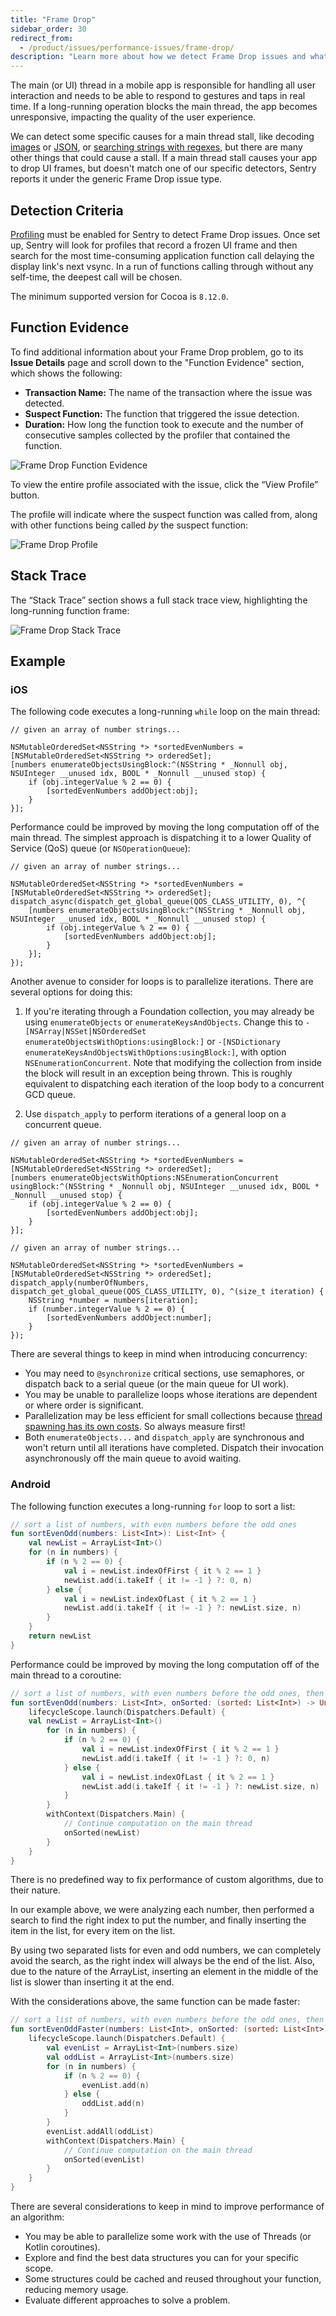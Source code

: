 ```yaml
---
title: "Frame Drop"
sidebar_order: 30
redirect_from:
  - /product/issues/performance-issues/frame-drop/
description: "Learn more about how we detect Frame Drop issues and what you can do to help fix them."
---
```


The main (or UI) thread in a mobile app is responsible for handling all user interaction and needs to be able to respond to gestures and taps in real time. If a long-running operation blocks the main thread, the app becomes unresponsive, impacting the quality of the user experience.

We can detect some specific causes for a main thread stall, like decoding [images](/product/issues/issue-details/performance-issues/image-decoding-main-thread/) or [JSON](/product/issues/issue-details/performance-issues/json-decoding-main-thread/), or [searching strings with regexes](/product/issues/issue-details/performance-issues/regex-main-thread/), but there are many other things that could cause a stall. If a main thread stall causes your app to drop UI frames, but doesn't match one of our specific detectors, Sentry reports it under the generic Frame Drop issue type.

## Detection Criteria

[Profiling](/product/profiling/) must be enabled for Sentry to detect Frame Drop issues. Once set up, Sentry will look for profiles that record a frozen UI frame and then search for the most time-consuming application function call delaying the display link's next vsync. In a run of functions calling through without any self-time, the deepest call will be chosen.

<Note>

The minimum supported version for Cocoa is `8.12.0`.

</Note>

## Function Evidence

To find additional information about your Frame Drop problem, go to its **Issue Details** page and scroll down to the "Function Evidence" section, which shows the following:

- **Transaction Name:** The name of the transaction where the issue was detected.
- **Suspect Function:** The function that triggered the issue detection.
- **Duration:** How long the function took to execute and the number of consecutive samples collected by the profiler that contained the function.

![Frame Drop Function Evidence](frame-drop-function-evidence.png)

To view the entire profile associated with the issue, click the “View Profile” button.

The profile will indicate where the suspect function was called from, along with other functions being called _by_ the suspect function:

![Frame Drop Profile](frame-drop-profile.png)

## Stack Trace

The “Stack Trace” section shows a full stack trace view, highlighting the long-running function frame:

![Frame Drop Stack Trace](frame-drop-stack-trace.png)

## Example

### iOS

The following code executes a long-running `while` loop on the main thread:

```objc
// given an array of number strings...

NSMutableOrderedSet<NSString *> *sortedEvenNumbers = [NSMutableOrderedSet<NSString *> orderedSet];
[numbers enumerateObjectsUsingBlock:^(NSString * _Nonnull obj, NSUInteger __unused idx, BOOL * _Nonnull __unused stop) {
    if (obj.integerValue % 2 == 0) {
        [sortedEvenNumbers addObject:obj];
    }
}];
```

Performance could be improved by moving the long computation off of the main thread. The simplest approach is dispatching it to a lower Quality of Service (QoS) queue (or `NSOperationQueue`):

```objc {tabTitle:Dispatch to Background Queue}
// given an array of number strings...

NSMutableOrderedSet<NSString *> *sortedEvenNumbers = [NSMutableOrderedSet<NSString *> orderedSet];
dispatch_async(dispatch_get_global_queue(QOS_CLASS_UTILITY, 0), ^{
    [numbers enumerateObjectsUsingBlock:^(NSString * _Nonnull obj, NSUInteger __unused idx, BOOL * _Nonnull __unused stop) {
        if (obj.integerValue % 2 == 0) {
            [sortedEvenNumbers addObject:obj];
        }
    }];
});
```

Another avenue to consider for loops is to parallelize iterations. There are several options for doing this:

1. If you're iterating through a Foundation collection, you may already be using `enumerateObjects` or `enumerateKeysAndObjects`. Change this to `-[NSArray|NSSet|NSOrderedSet enumerateObjectsWithOptions:usingBlock:]` or `-[NSDictionary enumerateKeysAndObjectsWithOptions:usingBlock:]`, with option `NSEnumerationConcurrent`. Note that modifying the collection from inside the block will result in an exception being thrown. This is roughly equivalent to dispatching each iteration of the loop body to a concurrent GCD queue.

1. Use `dispatch_apply` to perform iterations of a general loop on a concurrent queue.

```objc {tabTitle:Foundation Collection Concurrent Enumeration}
// given an array of number strings...

NSMutableOrderedSet<NSString *> *sortedEvenNumbers = [NSMutableOrderedSet<NSString *> orderedSet];
[numbers enumerateObjectsWithOptions:NSEnumerationConcurrent usingBlock:^(NSString * _Nonnull obj, NSUInteger __unused idx, BOOL * _Nonnull __unused stop) {
    if (obj.integerValue % 2 == 0) {
        [sortedEvenNumbers addObject:obj];
    }
}];
```

```objc {tabTitle:dispatch_apply}
// given an array of number strings...

NSMutableOrderedSet<NSString *> *sortedEvenNumbers = [NSMutableOrderedSet<NSString *> orderedSet];
dispatch_apply(numberOfNumbers, dispatch_get_global_queue(QOS_CLASS_UTILITY, 0), ^(size_t iteration) {
    NSString *number = numbers[iteration];
    if (number.integerValue % 2 == 0) {
        [sortedEvenNumbers addObject:number];
    }
});
```

There are several things to keep in mind when introducing concurrency:

- You may need to `@synchronize` critical sections, use semaphores, or dispatch back to a serial queue (or the main queue for UI work).
- You may be unable to parallelize loops whose iterations are dependent or where order is significant.
- Parallelization may be less efficient for small collections because [thread spawning has its own costs](https://developer.apple.com/library/archive/documentation/Cocoa/Conceptual/Multithreading/AboutThreads/AboutThreads.html#//apple_ref/doc/uid/10000057i-CH6-SW20). So always measure first!
- Both `enumerateObjects...` and `dispatch_apply` are synchronous and won't return until all iterations have completed. Dispatch their invocation asynchronously off the main queue to avoid waiting.

### Android

The following function executes a long-running `for` loop to sort a list:

```kotlin
// sort a list of numbers, with even numbers before the odd ones
fun sortEvenOdd(numbers: List<Int>): List<Int> {
    val newList = ArrayList<Int>()
    for (n in numbers) {
        if (n % 2 == 0) {
            val i = newList.indexOfFirst { it % 2 == 1 }
            newList.add(i.takeIf { it != -1 } ?: 0, n)
        } else {
            val i = newList.indexOfLast { it % 2 == 1 }
            newList.add(i.takeIf { it != -1 } ?: newList.size, n)
        }
    }
    return newList
}
```

Performance could be improved by moving the long computation off of the main thread to a coroutine:

```kotlin
// sort a list of numbers, with even numbers before the odd ones, then call onSorted with the sorted list as parameter.
fun sortEvenOdd(numbers: List<Int>, onSorted: (sorted: List<Int>) -> Unit): List<Int> {
    lifecycleScope.launch(Dispatchers.Default) {
    val newList = ArrayList<Int>()
        for (n in numbers) {
            if (n % 2 == 0) {
                val i = newList.indexOfFirst { it % 2 == 1 }
                newList.add(i.takeIf { it != -1 } ?: 0, n)
            } else {
                val i = newList.indexOfLast { it % 2 == 1 }
                newList.add(i.takeIf { it != -1 } ?: newList.size, n)
            }
        }
        withContext(Dispatchers.Main) {
            // Continue computation on the main thread
            onSorted(newList)
        }
    }
}
```

There is no predefined way to fix performance of custom algorithms, due to their nature.

In our example above, we were analyzing each number, then performed a search to find the right index to put the number, and finally inserting the item in the list, for every item on the list.

By using two separated lists for even and odd numbers, we can completely avoid the search, as the right index will always be the end of the list.
Also, due to the nature of the ArrayList, inserting an element in the middle of the list is slower than inserting it at the end.

With the considerations above, the same function can be made faster:

```kotlin
// sort a list of numbers, with even numbers before the odd ones, then call onSorted with the sorted list as parameter.
fun sortEvenOddFaster(numbers: List<Int>, onSorted: (sorted: List<Int>) -> Unit): List<Int> {
    lifecycleScope.launch(Dispatchers.Default) {
        val evenList = ArrayList<Int>(numbers.size)
        val oddList = ArrayList<Int>(numbers.size)
        for (n in numbers) {
            if (n % 2 == 0) {
                evenList.add(n)
            } else {
                oddList.add(n)
            }
        }
        evenList.addAll(oddList)
        withContext(Dispatchers.Main) {
            // Continue computation on the main thread
            onSorted(evenList)
        }
    }
}
```

There are several considerations to keep in mind to improve performance of an algorithm:

- You may be able to parallelize some work with the use of Threads (or Kotlin coroutines).
- Explore and find the best data structures you can for your specific scope.
- Some structures could be cached and reused throughout your function, reducing memory usage.
- Evaluate different approaches to solve a problem.
